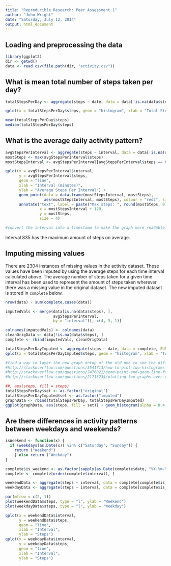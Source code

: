 ```yaml
---
title: "Reproducible Research: Peer Assessment 1"
author: "John Wright"
date: "Saturday, July 12, 2014"
output: html_document
---
```


## Loading and preprocessing the data
```r
library(ggplot2)
dir <- getwd()
data <- read.csv(file.path(dir, "activity.csv"))
```

## What is mean total number of steps taken per day?
```r
totalStepsPerDay <- aggregate(steps ~ date, data = data[!is.na(data$steps), ], FUN = sum)

qplot(x = totalStepsPerDay$steps, geom = "histogram", xlab = "Total Steps", ylab = "Count", bindwidth = 700, main = "Total Number of Steps Taken Each Day")

mean(totalStepsPerDay$steps)
median(totalStepsPerDay$steps)
```


## What is the average daily activity pattern?
```r
avgStepsPerInterval <- aggregate(steps ~ interval, data = data[!is.na(data$steps), ], FUN = mean)
mostSteps <- max(avgStepsPerInterval$steps)
mostStepsInterval <- avgStepsPerInterval[avgStepsPerInterval$steps == mostSteps, 1]

qplot(x = avgStepsPerInterval$interval, 
      y = avgStepsPerInterval$steps, 
      geom = "line", 
      xlab = "Interval (minutes)", 
      ylab = "Average Steps Per Interval") + 
      geom_point(data = data.frame(mostStepsInterval, mostSteps), 
                 aes(mostStepsInterval, mostSteps), colour = "red2", size = 4) + 
      annotate("text", label = paste("Max steps: ", round(mostSteps, 0), "\nInterval: ", mostStepsInterval), 
               x = mostStepsInterval + 120, 
               y = mostSteps, 
               size = 4)

#convert the interval into a timestamp to make the graph more readable.
```
Interval 835 has the maximum amount of steps on average.


## Imputing missing values
There are 2304 instances of missing values in the activity dataset. These values have been imputed by using the average steps for each time interval calculated above. The average number of steps taken for a given time interval has been used to represent the amount of steps taken wherever there was a missing value in the original dataset. The new imputed dataset is stored in `complete` below.

```r
nrow(data) - sum(complete.cases(data))

imputedVals <- merge(data[is.na(data$steps), ], 
                     avgStepsPerInterval, 
                     by = "interval")[, c(4, 3, 1)]

colnames(imputedVals) <- colnames(data)
cleanOrigData <- data[!is.na(data$steps), ]
complete <- rbind(imputedVals, cleanOrigData)

totalStepsPerDayImputed <- aggregate(steps ~ date, data = complete, FUN = sum)
qplot(x = totalStepsPerDayImputed$steps, geom = "histogram", xlab = "Total Steps", ylab = "Count", binwidth = 700, main = "Total Number of Steps Taken Each Day")

#find a way to layer the new graph ontop of the old one to see the difference
#http://stackoverflow.com/questions/3541713/how-to-plot-two-histograms-together-in-r
#http://stackoverflow.com/questions/7476022/geom-point-and-geom-line-for-multiple-datasets-on-same-graph-in-ggplot2
#http://stackoverflow.com/questions/21713234/plotting-two-graphs-over-each-other-in-ggplot

##, aes(steps, fill = steps)
totalStepsPerDay$set <- as.factor("original")
totalStepsPerDayImputed$set <- as.factor("imputed")
graphData <- rbind(totalStepsPerDay, totalStepsPerDayImputed)
ggplot(graphData, aes(steps, fill = set)) + geom_histogram(alpha = 0.4, position = "identity")
```


## Are there differences in activity patterns between weekdays and weekends?
```r
isWeekend <- function(x) {
  if (weekdays(as.Date(x)) %in% c("Saturday", "Sunday")) {
    return ("Weekend")
    } else return ("Weekday")
}

complete$is_weekend <- as.factor(sapply(as.Date(complete$date, "%Y-%m-%d"), FUN = isWeekend))
complete <- complete[order(complete$interval), ]

weekendData <- aggregate(steps ~ interval, data = complete[complete$is_weekend == "Weekend", ], FUN = mean)
weekdayData <- aggregate(steps ~ interval, data = complete[complete$is_weekend == "Weekday", ], FUN = mean)

par(mfrow = c(2, 1))
plot(weekendData$steps, type = "l", ylab = "Weekend")
plot(weekdayData$steps, type = "l", ylab = "Weekday")

qplot(x = weekendData$interval,
      y = weekendData$steps,
      geom = "line",
      xlab = "Interval",
      ylab = "Steps")
qplot(x = weekdayData$interval,
      y = weekdayData$steps,
      geom = "line",
      xlab = "Interval",
      ylab = "Steps")
```

